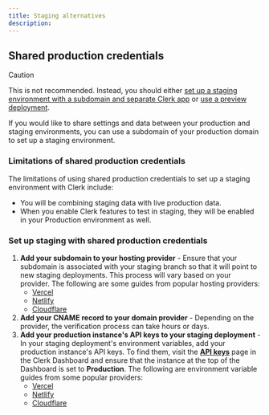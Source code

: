 ```yaml
---
title: Staging alternatives
description:
---
```


## Shared production credentials

> [!CAUTION]
> This is not recommended. Instead, you should either [set up a staging environment with a subdomain and separate Clerk app](/docs/guides/development/deployment/managing-environments) or [use a preview deployment](/docs/guides/development/deployment/managing-environments).

If you would like to share settings and data between your production and staging environments, you can use a subdomain of your production domain to set up a staging environment.

### Limitations of shared production credentials

The limitations of using shared production credentials to set up a staging environment with Clerk include:

- You will be combining staging data with live production data.
- When you enable Clerk features to test in staging, they will be enabled in your Production environment as well.

### Set up staging with shared production credentials

1. **Add your subdomain to your hosting provider** - Ensure that your subdomain is associated with your staging branch so that it will point to new staging deployments. This process will vary based on your provider. The following are some guides from popular hosting providers:
   - [Vercel](https://vercel.com/guides/set-up-a-staging-environment-on-vercel)
   - [Netlify](https://docs.netlify.com/domains-https/netlify-dns/delegate-a-subdomain-to-netlify-dns/)
   - [Cloudflare](https://developers.cloudflare.com/dns/manage-dns-records/how-to/create-subdomain/)
1. **Add your CNAME record to your domain provider** - Depending on the provider, the verification process can take hours or days.
1. **Add your production instance's API keys to your staging deployment** - In your staging deployment's environment variables, add your production instance's API keys. To find them, visit the [**API keys**](https://dashboard.clerk.com/last-active?path=api-keys) page in the Clerk Dashboard and ensure that the instance at the top of the Dashboard is set to **Production**. The following are environment variable guides from some popular providers:
   - [Vercel](https://vercel.com/docs/projects/environment-variables#declare-an-environment-variable)
   - [Netlify](https://docs.netlify.com/environment-variables/get-started/#create-environment-variables)
   - [Cloudflare](https://developers.cloudflare.com/workers/configuration/environment-variables/#add-environment-variables-via-the-dashboard)
